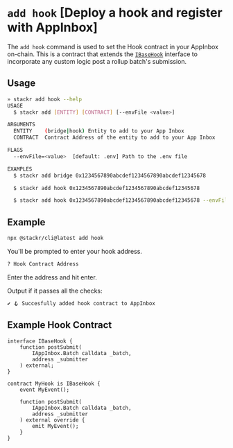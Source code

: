 # `add hook` [Deploy a hook and register with AppInbox]

The `add hook` command is used to set the Hook contract in your AppInbox on-chain. This is a contract that extends the [`IBaseHook`](#example-hook-contract) interface to incorporate any custom logic post a rollup batch's submission.

## Usage

```bash
» stackr add hook --help 
USAGE
  $ stackr add [ENTITY] [CONTRACT] [--envFile <value>]

ARGUMENTS
  ENTITY    (bridge|hook) Entity to add to your App Inbox
  CONTRACT  Contract Address of the entity to add to your App Inbox

FLAGS
  --envFile=<value>  [default: .env] Path to the .env file

EXAMPLES
  $ stackr add bridge 0x1234567890abcdef1234567890abcdef12345678

  $ stackr add hook 0x1234567890abcdef1234567890abcdef12345678

  $ stackr add hook 0x1234567890abcdef1234567890abcdef12345678 --envFile=<relative path to file>
```

## Example

```bash
npx @stackr/cli@latest add hook
```

You'll be prompted to enter your hook address.

```bash [terminal]
? Hook Contract Address
```

Enter the address and hit enter. 

Output if it passes all the checks:

```bash [terminal]
✔ 🪝 Succesfully added hook contract to AppInbox
```

## Example Hook Contract

```solidity [IBaseHook.sol]
interface IBaseHook {
    function postSubmit(
        IAppInbox.Batch calldata _batch,
        address _submitter
    ) external;
}
```

```solidity [Hook.sol]
contract MyHook is IBaseHook {
    event MyEvent();

    function postSubmit(
        IAppInbox.Batch calldata _batch,
        address _submitter
    ) external override {
        emit MyEvent();
    }
}
```